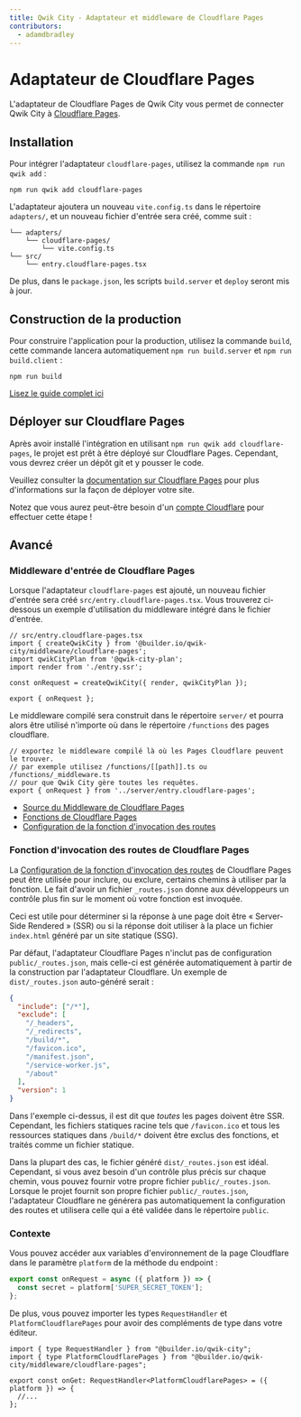 ```yaml
---
title: Qwik City - Adaptateur et middleware de Cloudflare Pages
contributors:
  - adamdbradley
---
```


# Adaptateur de Cloudflare Pages

L'adaptateur de Cloudflare Pages de Qwik City vous permet de connecter Qwik City à [Cloudflare Pages](https://pages.cloudflare.com/).

## Installation

Pour intégrer l'adaptateur `cloudflare-pages`, utilisez la commande `npm run qwik add` :

```shell
npm run qwik add cloudflare-pages
```

L'adaptateur ajoutera un nouveau `vite.config.ts` dans le répertoire `adapters/`, et un nouveau fichier d'entrée sera créé, comme suit :

```
└── adapters/
    └── cloudflare-pages/
        └── vite.config.ts
└── src/
    └── entry.cloudflare-pages.tsx
```

De plus, dans le `package.json`, les scripts `build.server` et `deploy` seront mis à jour.

## Construction de la production

Pour construire l'application pour la production, utilisez la commande `build`, cette commande lancera automatiquement `npm run build.server` et `npm run build.client` :

```shell
npm run build
```

[Lisez le guide complet ici](https://github.com/BuilderIO/qwik/tree/main/starters/adapters/cloudflare-pages/README.md)

## Déployer sur Cloudflare Pages

Après avoir installé l'intégration en utilisant `npm run qwik add cloudflare-pages`, le projet est prêt à être déployé sur Cloudflare Pages. Cependant, vous devrez créer un dépôt git et y pousser le code.

Veuillez consulter la [documentation sur Cloudflare Pages](https://developers.cloudflare.com/pages/framework-guides/deploy-a-qwik-site/) pour plus d'informations sur la façon de déployer votre site.

Notez que vous aurez peut-être besoin d'un [compte Cloudflare](https://dash.cloudflare.com/sign-up?lang=en-US) pour effectuer cette étape !

## Avancé

### Middleware d'entrée de Cloudflare Pages

Lorsque l'adaptateur `cloudflare-pages` est ajouté, un nouveau fichier d'entrée sera créé `src/entry.cloudflare-pages.tsx`. Vous trouverez ci-dessous un exemple d'utilisation du middleware intégré dans le fichier d'entrée.

```tsx
// src/entry.cloudflare-pages.tsx
import { createQwikCity } from '@builder.io/qwik-city/middleware/cloudflare-pages';
import qwikCityPlan from '@qwik-city-plan';
import render from './entry.ssr';

const onRequest = createQwikCity({ render, qwikCityPlan });

export { onRequest };
```

Le middleware compilé sera construit dans le répertoire `server/` et pourra alors être utilisé n'importe où dans le répertoire `/functions` des pages cloudflare.

```tsx
// exportez le middleware compilé là où les Pages Cloudflare peuvent le trouver.
// par exemple utilisez /functions/[[path]].ts ou /functions/_middleware.ts
// pour que Qwik City gère toutes les requêtes.
export { onRequest } from '../server/entry.cloudflare-pages';
```

- [Source du Middleware de Cloudflare Pages](https://github.com/BuilderIO/qwik/tree/main/packages/qwik-city/middleware/cloudflare-pages/index.ts)
- [Fonctions de Cloudflare Pages](https://developers.cloudflare.com/pages/platform/functions/)
- [Configuration de la fonction d'invocation des routes](https://developers.cloudflare.com/pages/platform/functions/routing/#functions-invocation-routes)

### Fonction d'invocation des routes de Cloudflare Pages

La [Configuration de la fonction d'invocation des routes](https://developers.cloudflare.com/pages/platform/functions/routing/#functions-invocation-routes) de Cloudflare Pages peut être utilisée pour inclure, ou exclure, certains chemins à utiliser par la fonction. Le fait d'avoir un fichier `_routes.json` donne aux développeurs un contrôle plus fin sur le moment où votre fonction est invoquée.

Ceci est utile pour déterminer si la réponse à une page doit être « Server-Side Rendered » (SSR) ou si la réponse doit utiliser à la place un fichier `index.html` généré par un site statique (SSG).

Par défaut, l'adaptateur Cloudflare Pages n'inclut pas de configuration `public/_routes.json`, mais celle-ci est générée automatiquement à partir de la construction par l'adaptateur Cloudflare. Un exemple de `dist/_routes.json` auto-généré serait :

```json
{
  "include": ["/*"],
  "exclude": [
    "/_headers",
    "/_redirects",
    "/build/*",
    "/favicon.ico",
    "/manifest.json",
    "/service-worker.js",
    "/about"
  ],
  "version": 1
}
```

Dans l'exemple ci-dessus, il est dit que _toutes_ les pages doivent être SSR. Cependant, les fichiers statiques racine tels que `/favicon.ico` et tous les ressources statiques dans `/build/*` doivent être exclus des fonctions, et traités comme un fichier statique.

Dans la plupart des cas, le fichier généré `dist/_routes.json` est idéal. Cependant, si vous avez besoin d'un contrôle plus précis sur chaque chemin, vous pouvez fournir votre propre fichier `public/_routes.json`. Lorsque le projet fournit son propre fichier `public/_routes.json`, l'adaptateur Cloudflare ne générera pas automatiquement la configuration des routes et utilisera celle qui a été validée dans le répertoire `public`.

### Contexte

Vous pouvez accéder aux variables d'environnement de la page Cloudflare dans le paramètre `platform` de la méthode du endpoint :

```javascript
export const onRequest = async ({ platform }) => {
  const secret = platform['SUPER_SECRET_TOKEN'];
};
```

De plus, vous pouvez importer les types `RequestHandler` et `PlatformCloudflarePages` pour avoir des compléments de type dans votre éditeur.

```tsx
import { type RequestHandler } from "@builder.io/qwik-city";
import { type PlatformCloudflarePages } from "@builder.io/qwik-city/middleware/cloudflare-pages";

export const onGet: RequestHandler<PlatformCloudflarePages> = ({ platform }) => {
  //...
};
```
